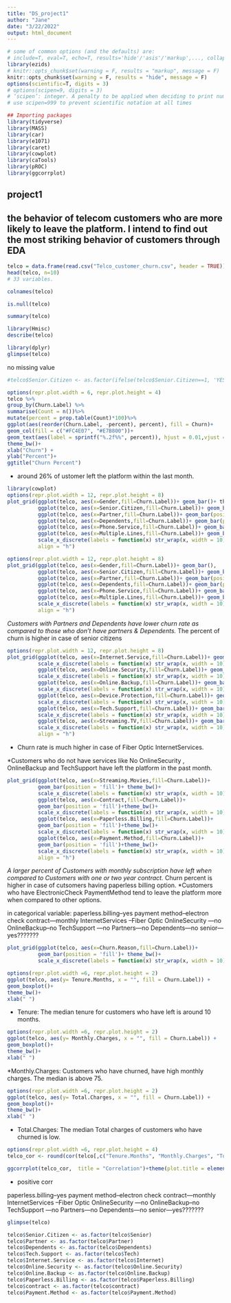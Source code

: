 ```yaml
---
title: "DS_project1"
author: "Jane"
date: "3/22/2022"
output: html_document
---
```


```r
# some of common options (and the defaults) are: 
# include=T, eval=T, echo=T, results='hide'/'asis'/'markup',..., collapse=F, warning=T, message=T, error=T, cache=T, fig.width=6, fig.height=4, fig.dim=c(6,4) #inches, fig.align='left'/'center','right', 
library(ezids)
# knitr::opts_chunk$set(warning = F, results = "markup", message = F)
knitr::opts_chunk$set(warning = F, results = "hide", message = F)
options(scientific=T, digits = 3) 
# options(scipen=9, digits = 3) 
# ‘scipen’: integer. A penalty to be applied when deciding to print numeric values in fixed or exponential notation.  Positive values bias towards fixed and negative towards scientific notation: fixed notation will be preferred unless it is more than ‘scipen’ digits wider.
# use scipen=999 to prevent scientific notation at all times
```

```r
## Importing packages
library(tidyverse) 
library(MASS)
library(car)
library(e1071)
library(caret)
library(cowplot)
library(caTools)
library(pROC)
library(ggcorrplot)
```
## project1
##  the behavior of telecom customers who are more likely to leave the platform. I intend to find out the most striking behavior of customers through EDA

```r
telco = data.frame(read.csv("Telco_customer_churn.csv", header = TRUE))
head(telco, n=10)
# 33 variables.
```



```r
colnames(telco)
```


```r

is.null(telco)
```

```r
summary(telco)
```

```r
library(Hmisc)
describe(telco)

```




```r
library(dplyr)
glimpse(telco)
```
no missing value

```r
#telco$Senior.Citizen <- as.factor(ifelse(telco$Senior.Citizen==1, 'YES', 'NO'))

```


```r
options(repr.plot.width = 6, repr.plot.height = 4)
telco %>% 
group_by(Churn.Label) %>% 
summarise(Count = n())%>% 
mutate(percent = prop.table(Count)*100)%>%
ggplot(aes(reorder(Churn.Label, -percent), percent), fill = Churn)+
geom_col(fill = c("#FC4E07", "#E7B800"))+
geom_text(aes(label = sprintf("%.2f%%", percent)), hjust = 0.01,vjust = -0.5, size =3)+ 
theme_bw()+  
xlab("Churn") + 
ylab("Percent")+
ggtitle("Churn Percent")
```
* around 26% of ustomer left the platform within the last month.

```r
library(cowplot)
options(repr.plot.width = 12, repr.plot.height = 8)
plot_grid(ggplot(telco, aes(x=Gender,fill=Churn.Label))+ geom_bar()+ theme1, 
          ggplot(telco, aes(x=Senior.Citizen,fill=Churn.Label))+ geom_bar(position = 'fill')+theme1,
          ggplot(telco, aes(x=Partner,fill=Churn.Label))+ geom_bar(position = 'fill')+theme1,
          ggplot(telco, aes(x=Dependents,fill=Churn.Label))+ geom_bar(position = 'fill')+theme1,
          ggplot(telco, aes(x=Phone.Service,fill=Churn.Label))+ geom_bar(position = 'fill')+theme1,
          ggplot(telco, aes(x=Multiple.Lines,fill=Churn.Label))+ geom_bar(position = 'fill')+theme_bw()+
          scale_x_discrete(labels = function(x) str_wrap(x, width = 10)),
          align = "h")
```

```r
options(repr.plot.width = 12, repr.plot.height = 8)
plot_grid(ggplot(telco, aes(x=Gender,fill=Churn.Label))+ geom_bar(), 
          ggplot(telco, aes(x=Senior.Citizen,fill=Churn.Label))+ geom_bar(position = 'fill')+theme_bw(),
          ggplot(telco, aes(x=Partner,fill=Churn.Label))+ geom_bar(position = 'fill'),
          ggplot(telco, aes(x=Dependents,fill=Churn.Label))+ geom_bar(position = 'fill'),
          ggplot(telco, aes(x=Phone.Service,fill=Churn.Label))+ geom_bar(position = 'fill'),
          ggplot(telco, aes(x=Multiple.Lines,fill=Churn.Label))+ geom_bar(position = 'fill')+theme_bw()+
          scale_x_discrete(labels = function(x) str_wrap(x, width = 10)),
          align = "h")

```

*Customers with Partners and Dependents have lower churn rate as compared to those who don't have partners & Dependents.
*The percent of churn is higher in case of senior citizens


```r
options(repr.plot.width = 12, repr.plot.height = 8)
plot_grid(ggplot(telco, aes(x=Internet.Service,fill=Churn.Label))+ geom_bar(position = 'fill')+
          scale_x_discrete(labels = function(x) str_wrap(x, width = 10)), 
          ggplot(telco, aes(x=Online.Security,fill=Churn.Label))+ geom_bar(position = 'fill')+
          scale_x_discrete(labels = function(x) str_wrap(x, width = 10)),
          ggplot(telco, aes(x=Online.Backup,fill=Churn.Label))+ geom_bar(position = 'fill')+
          scale_x_discrete(labels = function(x) str_wrap(x, width = 10)),
          ggplot(telco, aes(x=Device.Protection,fill=Churn.Label))+ geom_bar(position = 'fill')+
          scale_x_discrete(labels = function(x) str_wrap(x, width = 10)),
          ggplot(telco, aes(x=Tech.Support,fill=Churn.Label))+ geom_bar(position = 'fill')+
          scale_x_discrete(labels = function(x) str_wrap(x, width = 10)),
          ggplot(telco, aes(x=Streaming.TV,fill=Churn.Label))+ geom_bar(position = 'fill')+theme_bw()+
          scale_x_discrete(labels = function(x) str_wrap(x, width = 10)),
          align = "h")

```

* Churn rate is much higher in case of Fiber Optic InternetServices.

*Customers who do not have services like No OnlineSecurity , OnlineBackup and TechSupport have left the platform in the past month.

```r
plot_grid(ggplot(telco, aes(x=Streaming.Movies,fill=Churn.Label))+ 
          geom_bar(position = 'fill')+ theme_bw()+
          scale_x_discrete(labels = function(x) str_wrap(x, width = 10)), 
          ggplot(telco, aes(x=Contract,fill=Churn.Label))+ 
          geom_bar(position = 'fill')+theme_bw()+
          scale_x_discrete(labels = function(x) str_wrap(x, width = 10)),
          ggplot(telco, aes(x=Paperless.Billing,fill=Churn.Label))+ 
          geom_bar(position = 'fill')+theme_bw()+
          scale_x_discrete(labels = function(x) str_wrap(x, width = 10)),
          ggplot(telco, aes(x=Payment.Method,fill=Churn.Label))+
          geom_bar(position = 'fill')+theme_bw()+
          scale_x_discrete(labels = function(x) str_wrap(x, width = 10)),
          align = "h")

```

*A larger percent of Customers with monthly subscription have left when compared to Customers with one or two year contract.
*Churn percent is higher in case of cutsomers having paperless billing option.
*Customers who have ElectronicCheck PaymentMethod tend to leave the platform more when compared to other options.

in categorical variable:
paperless.billing--yes
payment method--electron check
contract---monthly
InternetServices --Fiber Optic
OnlineSecurity ---no
OnlineBackup--no
TechSupport ---no
Partners---no
Dependents---no
senior---yes???????

```r
plot_grid(ggplot(telco, aes(x=Churn.Reason,fill=Churn.Label))+ 
          geom_bar(position = 'fill')+ theme_bw()+
          scale_x_discrete(labels = function(x) str_wrap(x, width = 10)), align = "h")
```









```r
options(repr.plot.width =6, repr.plot.height = 2)
ggplot(telco, aes(y= Tenure.Months, x = "", fill = Churn.Label)) + 
geom_boxplot()+ 
theme_bw()+
xlab(" ")
```
* Tenure: The median tenure for customers who have left is around 10 months.

```r
options(repr.plot.width =6, repr.plot.height = 2)
ggplot(telco, aes(y= Monthly.Charges, x = "", fill = Churn.Label)) + 
geom_boxplot()+ 
theme_bw()+
xlab(" ")
```
*Monthly.Charges: Customers who have churned, have high monthly charges. The median is above 75.

```r
options(repr.plot.width =6, repr.plot.height = 2)
ggplot(telco, aes(y= Total.Charges, x = "", fill = Churn.Label)) + 
geom_boxplot()+ 
theme_bw()+
xlab(" ")
```

* Total.Charges: The median Total charges of customers who have churned is low.


```r
options(repr.plot.width =6, repr.plot.height = 4)
telco_cor <- round(cor(telco[,c("Tenure.Months", "Monthly.Charges", "Total.Charges")]), 1)

ggcorrplot(telco_cor,  title = "Correlation")+theme(plot.title = element_text(hjust = 0.5))

```
* positive corr

paperless.billing--yes
payment method--electron check
contract---monthly
InternetServices --Fiber Optic
OnlineSecurity ---no
OnlineBackup--no
TechSupport ---no
Partners---no
Dependents---no
senior---yes???????
```r
glimpse(telco)
```

```r
telco$Senior.Citizen <- as.factor(telco$Senior)
telco$Partner <- as.factor(telco$Partner)
telco$Dependents <- as.factor(telco$Dependents)
telco$Tech.Support <- as.factor(telco$Tech)
telco$Internet.Service <- as.factor(telco$Internet)
telco$Online.Security <- as.factor(telco$Online.Security)
telco$Online.Backup <- as.factor(telco$Online.Backup)
telco$Paperless.Billing <- as.factor(telco$Paperless.Billing)
telco$contract <- as.factor(telco$contract)
telco$Payment.Method <- as.factor(telco$Payment.Method)
```
















